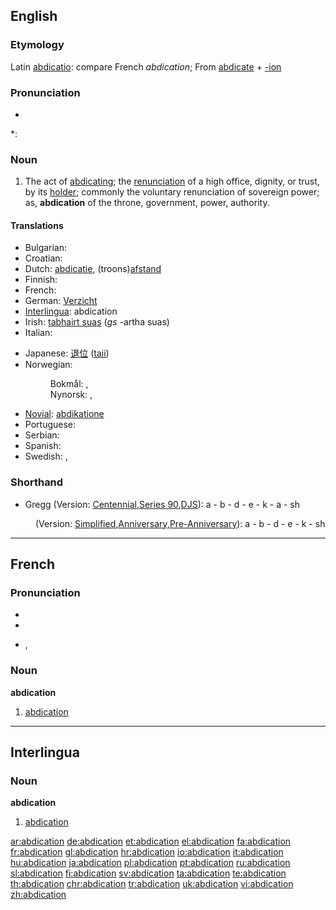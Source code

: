 {{wikisource1911Enc|Abdication}}
==English==

===Etymology===
Latin [[abdicatio]]: compare French ''abdication''; From [[abdicate]] + [[-ion]]

===Pronunciation===
* {{audio|en-us-abdication.ogg|Audio (US)}}

*: {{rhymes|eɪʃǝn}}

===Noun===
{{en-noun}}

# The act of [[abdicating]]; the [[renunciation]] of a high office, dignity, or trust, by its [[holder]]; commonly the voluntary renunciation of sovereign power; as, '''abdication''' of the throne, government, power, authority.

====Translations====
{{trans-top|the act of abdicating; the renunciation of a high office, dignity, or trust, by its holder}}
* Bulgarian: {{t+|bg|абдикация|f|tr=abdikátsiya}}
* Croatian: {{t+|hr|abdikacija|f|alt=abdikácija}}
* Dutch: [[abdicatie]], (troons)[[afstand]]
* Finnish: {{t+|fi|abdikaatio}}
* French: {{t+|fr|abdication|f}}
* German: [[Verzicht]]
* [[Interlingua]]: abdication {{f}}
* Irish: [[tabhairt suas]] {{f}} (''gs'' -artha suas)
* Italian: {{t+|it|abdicazione|f}}
{{trans-mid}}
* Japanese: [[退位]] ([[taii]])
* Norwegian:
*: Bokmål: {{t+|no|abdikasjon|m}}, {{t|no|frasielse|m}}
*: Nynorsk: {{t-|nn|abdikasjon|m|xs=Norwegian Nynorsk}}, {{t|nn|fråseiing|f|xs=Norwegian Nynorsk}}
* [[Novial]]: [[abdikatione]]
* Portuguese: {{t+|pt|abdicação|f}}
* Serbian: {{t|sr|абдикација|f|tr=abdikacija|sc=Cyrl}}
* Spanish: {{t+|es|abdicación|f}}
* Swedish: {{t+|sv|abdikation}}, {{t+|sv|avgång}}
{{trans-bottom}}

===Shorthand===

* Gregg (Version: [http://en.wikipedia.org/wiki/Gregg_Shorthand#Centennial_Gregg_Shorthand Centennial],[http://en.wikipedia.org/wiki/Gregg_Shorthand#Series_90_Gregg_Shorthand Series 90],[http://en.wikipedia.org/wiki/Gregg_Shorthand#Diamond_Jubilee_Gregg_Shorthand DJS]): a - b - d - e - k - a - sh
: (Version: [http://en.wikipedia.org/wiki/Gregg_Shorthand#Simplified_Gregg_Shorthand Simplified],[http://en.wikipedia.org/wiki/Gregg_Shorthand#Anniversary_Gregg_Shorthand Anniversary],[http://en.wikipedia.org/wiki/Gregg_Shorthand#Pre-Anniversary_Gregg_Shorthand Pre-Anniversary]): a - b - d - e - k - sh

----

==French==

===Pronunciation===
* {{audio|Fr-abdication.ogg|audio}}
* {{audio|en-us-abdication.ogg|Audio (US)}}

* {{IPA|/ab.di.ka.sjɔ̃/|lang=fr}}, {{SAMPA|/ab.di.ka.sjO~/}}

===Noun===
'''abdication''' {{f}}

# [[#English|abdication]]

----

==Interlingua==

===Noun===
'''abdication''' {{f}}

# [[#English|abdication]]

[[ar:abdication]]
[[de:abdication]]
[[et:abdication]]
[[el:abdication]]
[[fa:abdication]]
[[fr:abdication]]
[[gl:abdication]]
[[hr:abdication]]
[[io:abdication]]
[[it:abdication]]
[[hu:abdication]]
[[ja:abdication]]
[[pl:abdication]]
[[pt:abdication]]
[[ru:abdication]]
[[sl:abdication]]
[[fi:abdication]]
[[sv:abdication]]
[[ta:abdication]]
[[te:abdication]]
[[th:abdication]]
[[chr:abdication]]
[[tr:abdication]]
[[uk:abdication]]
[[vi:abdication]]
[[zh:abdication]]